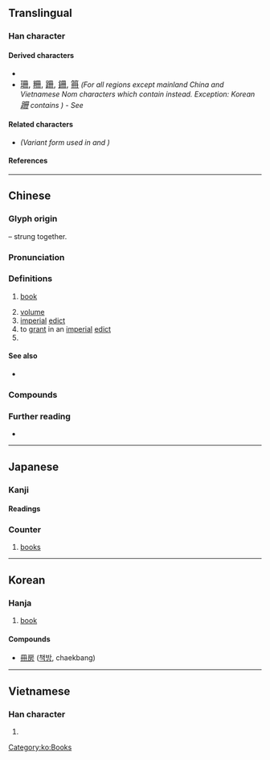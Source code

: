 {{also|册|𠕁}}
{{character info/new}}
==Translingual==

===Han character===
{{Han char|rn=13|rad=冂|as=03|sn=5|four=77440|canj=BT,XBT|ids=⿻冂卄,⿻𦉫一}}

====Derived characters====
* {{l|mul|[[𭇒]], [[姍]], [[柵]], [[𣧱]], [[𦙱]],<!-- Note: 𧧚 is incorrect - Contains ⿻冊丨 --> [[𪑃]], [[刪]], [[𮟰]], [[𠂨]], [[𣫳]], [[𣌧]]}}
*  <font size=3, lang="zh-hant">[[珊#Translingual|珊]], [[粣#Translingual|粣]], [[跚#Translingual|跚]], [[銏#Translingual|銏]], [[笧#Translingual|笧]]</font> ''(For all regions except mainland China and Vietnamese Nom characters which contain {{l|mul|册}} instead. Exception: Korean <font size=3, lang="ko">[[跚#Translingual|跚]]</font> contains {{l|mul|册}}) - See {{w|Han unification}}''

====Related characters====
* {{l|mul|[[册]]}} ''(Variant form used in {{w|simplified Chinese}} and {{w|History of writing in Vietnam|Vietnamese Nom}})''

====References====
{{Han ref|kx=0129.010|dkj=01515|dj=0289.200|hdz=10099.050|uh=518A}}

----

==Chinese==
{{zh-forms|s=册|alt=𠕁}}
{{zh-wp|nan:chheh}}

===Glyph origin===
{{Han etym}}
{{liushu|p}} – {{w|bamboo slips}} strung together.

===Pronunciation===
{{zh-pron
|m=cè
|c=caak3
|h=pfs=chhak
|md=cháh
|mn=xm,qz,tw:chheh/zz,pn:chheeh/xm,zz,tw:chhek/qz:chhiak
|mn_note=chheh/chheeh - vernacular; chhek/chhiak - literary
|mn-t=cêh4
|w=4tshaq
|mc=y
|oc=y
|cat=n,v,cls
}}

===Definitions===
{{zh-hanzi}}

# {{lb|zh|literary|or|Min Nan}} [[book]]
# [[volume]]
# [[imperial]] [[edict]]
# to [[grant]] in an [[imperial]] [[edict]]
# {{zh-classifier|[[book]]s}}

====See also====
* {{zh-l|書}}

===Compounds===
{{zh-der|冊書|四柱冊|冊正|丁口冊|列冊|冊封|底冊|人手一冊|冊立|帳冊|冊子|冊命|分冊|冊頁|冊府元龜|冊府|冊葉|哀冊|冊籍|小冊子|史冊|兔園冊|副冊|名冊|畫冊|捐冊|旅遊手冊|檔冊|留言冊|清冊|書冊|樣冊子|手冊|方冊|符冊|簡冊|花名冊|點名冊|長冊|黃冊|魚鱗圖冊|高文大冊|高文典冊|紀念冊|簿冊|註冊|註冊商標|羊冊|照冊|教冊:kà-chheh;Min Nan|尪仔冊:ang-á-chheh;Min Nan|讀冊:tha̍k-chheh;Min Nan}}

===Further reading===
* {{thcwd|1322}}

{{zh-cat|Elementary}}

----

==Japanese==

===Kanji===
{{ja-kanji|grade=6|rs=冂03}}

====Readings====
{{ja-readings
|goon=しゃく
|kanon=さく
|kanyoon=さつ
|kun=ふみ-
}}

===Counter===
{{ja-pos|さつ|counter}}

# [[book]]s

----

==Korean==

===Hanja===
{{ko-hanja|hangeul=[[책]]|rv=chaek|mr=ch'aek}}

# [[book]]

====Compounds====
* [[冊房]] ([[책방]], chaekbang)

[[Category:ko:Books]]

----

==Vietnamese==

===Han character===
{{vi-readings|reading=sách|rs=冂03}}

# {{han tu form of|sách|[[book]]}}